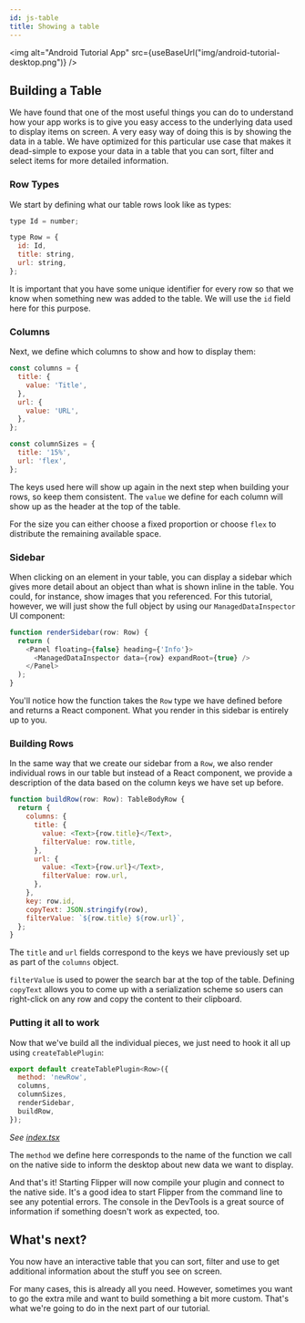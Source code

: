 ```yaml
---
id: js-table
title: Showing a table
---
```


<img alt="Android Tutorial App" src={useBaseUrl("img/android-tutorial-desktop.png")} />

## Building a Table

We have found that one of the most useful things you can do to understand how your app works
is to give you easy access to the underlying data used to display items on screen. A very
easy way of doing this is by showing the data in a table. We have optimized for this
particular use case that makes it dead-simple to expose your data in a table that you
can sort, filter and select items for more detailed information.

### Row Types

We start by defining what our table rows look like as types:

```javascript
type Id = number;

type Row = {
  id: Id,
  title: string,
  url: string,
};
```

It is important that you have some unique identifier for every row so
that we know when something new was added to the table. We will use the
`id` field here for this purpose.

### Columns

Next, we define which columns to show and how to display them:

```javascript
const columns = {
  title: {
    value: 'Title',
  },
  url: {
    value: 'URL',
  },
};

const columnSizes = {
  title: '15%',
  url: 'flex',
};
```

The keys used here will show up again in the next step when building
your rows, so keep them consistent. The `value` we define for each column will show up as the header at the top of the table.

For the size you can either choose a fixed proportion or choose `flex`
to distribute the remaining available space.

### Sidebar

When clicking on an element in your table, you can display a sidebar
which gives more detail about an object than what is shown inline in the
table. You could, for instance, show images that you referenced.
For this tutorial, however, we will just show the full object by
using our `ManagedDataInspector` UI component:

```javascript
function renderSidebar(row: Row) {
  return (
    <Panel floating={false} heading={'Info'}>
      <ManagedDataInspector data={row} expandRoot={true} />
    </Panel>
  );
}
```

You'll notice how the function takes the `Row` type we have defined
before and returns a React component. What you render in this sidebar is
entirely up to you.

### Building Rows

In the same way that we create our sidebar from a `Row`, we
also render individual rows in our table but instead of a React
component, we provide a description of the data based
on the column keys we have set up before.

```javascript
function buildRow(row: Row): TableBodyRow {
  return {
    columns: {
      title: {
        value: <Text>{row.title}</Text>,
        filterValue: row.title,
      },
      url: {
        value: <Text>{row.url}</Text>,
        filterValue: row.url,
      },
    },
    key: row.id,
    copyText: JSON.stringify(row),
    filterValue: `${row.title} ${row.url}`,
  };
}
```

The `title` and `url` fields correspond to the keys
we have previously set up as part of the `columns`
object.

`filterValue` is used to power the search bar at the top
of the table. Defining `copyText` allows you to come up
with a serialization scheme so users can right-click on
any row and copy the content to their clipboard.

### Putting it all to work

Now that we've build all the individual pieces, we
just need to hook it all up using `createTablePlugin`:

```javascript
export default createTablePlugin<Row>({
  method: 'newRow',
  columns,
  columnSizes,
  renderSidebar,
  buildRow,
});
```
*See [index.tsx](https://github.com/facebook/flipper/blob/master/desktop/plugins/seamammals/index.tsx)*

The `method` we define here corresponds to the name
of the function we call on the native side to inform
the desktop about new data we want to display.

And that's it! Starting Flipper will now compile your
plugin and connect to the native side. It's a good
idea to start Flipper from the command line to see
any potential errors. The console in the DevTools
is a great source of information if something doesn't
work as expected, too.

## What's next?

You now have an interactive table that you can sort,
filter and use to get additional information about
the stuff you see on screen.

For many cases, this is already all you need. However,
sometimes you want to go the extra mile and want
to build something a bit more custom. That's what
we're going to do in the next part of our tutorial.
